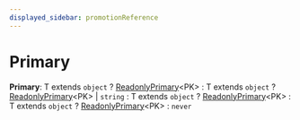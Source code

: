```yaml
---
displayed_sidebar: promotionReference
---
```



# Primary

 **Primary**: T extends `object` ? [ReadonlyPrimary](promotion.ReadonlyPrimary.mdx)&#60;PK&#62; : T extends `object` ? [ReadonlyPrimary](promotion.ReadonlyPrimary.mdx)&#60;PK&#62; \| `string` : T extends `object` ? [ReadonlyPrimary](promotion.ReadonlyPrimary.mdx)&#60;PK&#62; : T extends `object` ? [ReadonlyPrimary](promotion.ReadonlyPrimary.mdx)&#60;PK&#62; : `never`
